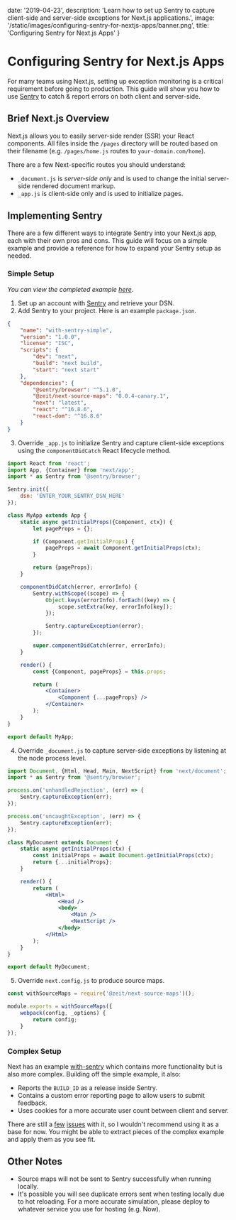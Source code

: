 
date: '2019-04-23',
description: 'Learn how to set up Sentry to capture client-side and server-side exceptions for Next.js applications.',
image: '/static/images/configuring-sentry-for-nextjs-apps/banner.png',
title: 'Configuring Sentry for Next.js Apps'
}


# Configuring Sentry for Next.js Apps

<DateAndViews date={meta.date} id="configuring-sentry-for-nextjs-apps" />

For many teams using Next.js, setting up exception monitoring is a critical requirement before going to production.
This guide will show you how to use [Sentry](https://sentry.io) to catch & report errors on both client and server-side.

## Brief Next.js Overview

Next.js allows you to easily server-side render (SSR) your React components. All files inside the `/pages` directory will be routed based on their filename (e.g. `/pages/home.js` routes to `your-domain.com/home`).

There are a few Next-specific routes you should understand:

-   `_document.js` is _server-side only_ and is used to change the initial server-side rendered document markup.
-   `_app.js` is client-side only and is used to initialize pages.

## Implementing Sentry

There are a few different ways to integrate Sentry into your Next.js app, each with their own pros and cons. This guide will focus on a simple example and provide a reference for how to expand your Sentry setup as needed.

### Simple Setup

_You can view the completed example [here](https://github.com/zeit/next.js/tree/canary/examples/with-sentry-simple)._

1. Set up an account with [Sentry](https://sentry.io) and retrieve your DSN.
2. Add Sentry to your project. Here is an example `package.json`.

```json
{
    "name": "with-sentry-simple",
    "version": "1.0.0",
    "license": "ISC",
    "scripts": {
        "dev": "next",
        "build": "next build",
        "start": "next start"
    },
    "dependencies": {
        "@sentry/browser": "^5.1.0",
        "@zeit/next-source-maps": "0.0.4-canary.1",
        "next": "latest",
        "react": "^16.8.6",
        "react-dom": "^16.8.6"
    }
}
```

3. Override `_app.js` to initialize Sentry and capture client-side exceptions using the `componentDidCatch` React lifecycle method.

```jsx
import React from 'react';
import App, {Container} from 'next/app';
import * as Sentry from '@sentry/browser';

Sentry.init({
    dsn: 'ENTER_YOUR_SENTRY_DSN_HERE'
});

class MyApp extends App {
    static async getInitialProps({Component, ctx}) {
        let pageProps = {};

        if (Component.getInitialProps) {
            pageProps = await Component.getInitialProps(ctx);
        }

        return {pageProps};
    }

    componentDidCatch(error, errorInfo) {
        Sentry.withScope((scope) => {
            Object.keys(errorInfo).forEach((key) => {
                scope.setExtra(key, errorInfo[key]);
            });

            Sentry.captureException(error);
        });

        super.componentDidCatch(error, errorInfo);
    }

    render() {
        const {Component, pageProps} = this.props;

        return (
            <Container>
                <Component {...pageProps} />
            </Container>
        );
    }
}

export default MyApp;
```

4. Override `_document.js` to capture server-side exceptions by listening at the node process level.

```jsx
import Document, {Html, Head, Main, NextScript} from 'next/document';
import * as Sentry from '@sentry/browser';

process.on('unhandledRejection', (err) => {
    Sentry.captureException(err);
});

process.on('uncaughtException', (err) => {
    Sentry.captureException(err);
});

class MyDocument extends Document {
    static async getInitialProps(ctx) {
        const initialProps = await Document.getInitialProps(ctx);
        return {...initialProps};
    }

    render() {
        return (
            <Html>
                <Head />
                <body>
                    <Main />
                    <NextScript />
                </body>
            </Html>
        );
    }
}

export default MyDocument;
```

5. Override `next.config.js` to produce source maps.

```js
const withSourceMaps = require('@zeit/next-source-maps')();

module.exports = withSourceMaps({
    webpack(config, _options) {
        return config;
    }
});
```

### Complex Setup

Next has an example [with-sentry](https://github.com/zeit/next.js/tree/canary/examples/with-sentry) which contains more functionality but is also more complex. Building off the simple example, it also:

-   Reports the `BUILD_ID` as a release inside Sentry.
-   Contains a custom error reporting page to allow users to submit feedback.
-   Uses cookies for a more accurate user count between client and server.

There are still a [few](https://github.com/getsentry/sentry-javascript/issues/1622) [issues](https://github.com/getsentry/sentry-javascript/issues/1762) with it, so I wouldn't recommend using it as a base for now.
You might be able to extract pieces of the complex example and apply them as you see fit.

## Other Notes

-   Source maps will not be sent to Sentry successfully when running locally.
-   It's possible you will see duplicate errors sent when testing locally due to hot reloading.
    For a more accurate simulation, please deploy to whatever service you use for hosting (e.g. Now).
